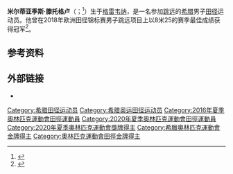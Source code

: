 {{Expand language|1=de|time=2020-09-11T03:42:06+00:00}}
'''米尔蒂亚季斯·滕托格卢'''（{{lang-el|Μιλτιάδης Τεντόγλου}}；<ref>{{cite web|url=http://www.star-fm.gr/2015/07/26/%CF%83%CE%BF%CF%8D%CF%80%CE%B5%CF%81-%CE%BC%CE%B9%CE%BB%CF%84%CE%B9%CE%AC%CE%B4%CE%B7%CF%82-%CF%84%CE%B5%CE%BD%CF%84%CF%8C%CE%B3%CE%BB%CE%BF%CF%85-7-73%CE%BC-%CF%80%CE%AC%CE%B5%CE%B9-%CE%BA%CE%B1/|script-title=el:Σούπερ Μιλτιάδης Τεντόγλου 7.73μ.! (video) – Πάει και ο Κουκοδήμος…|work=Star FM|date=2015-07-26|accessdate=2016-08-19|archiveurl=https://web.archive.org/web/20181002073001/http://www.star-fm.gr/2015/07/26/%CF%83%CE%BF%CF%8D%CF%80%CE%B5%CF%81-%CE%BC%CE%B9%CE%BB%CF%84%CE%B9%CE%AC%CE%B4%CE%B7%CF%82-%CF%84%CE%B5%CE%BD%CF%84%CF%8C%CE%B3%CE%BB%CE%BF%CF%85-7-73%CE%BC-%CF%80%CE%AC%CE%B5%CE%B9-%CE%BA%CE%B1/|archivedate=2018-10-02}}</ref>{{bd|1998年|3月18日||}}）生于[[格雷韦纳|格雷韦纳]]，是一名参加[[跳远|跳远]]的[[希腊|希腊]]男子[[田径|田径]]运动员。他曾在2018年欧洲田径锦标赛男子跳远项目上以8米25的赛季最佳成绩获得冠军<ref>{{Cite web |url=http://www.european-athletics.org/externalmodules/AT/pdf/ATM061101_C73P.pdf |title=Long Jump Men Final results |work=European Athletics Association |access-date=2020-06-02 |archive-url=https://web.archive.org/web/20180809031440/http://www.european-athletics.org/externalmodules/AT/pdf/ATM061101_C73P.pdf |archive-date=2018-08-09}}</ref>。

==参考资料==
{{reflist}}

==外部链接==
*{{IAAF name|299640}}

{{奥林匹克运动会男子跳远冠军}}
{{Authority control}}

{{DEFAULTSORT:Tentoglou, Miltiadis}}
[[Category:希腊田径运动员|Category:希腊田径运动员]]
[[Category:希腊奥运田径运动员|Category:希腊奥运田径运动员]]
[[Category:2016年夏季奧林匹克運動會田徑運動員|Category:2016年夏季奧林匹克運動會田徑運動員]]
[[Category:2020年夏季奧林匹克運動會田徑運動員|Category:2020年夏季奧林匹克運動會田徑運動員]]
[[Category:2020年夏季奧林匹克運動會獎牌得主|Category:2020年夏季奧林匹克運動會獎牌得主]]
[[Category:希臘奧林匹克運動會金牌得主|Category:希臘奧林匹克運動會金牌得主]]
[[Category:奧林匹克運動會田徑金牌得主|Category:奧林匹克運動會田徑金牌得主]]
{{Europe-sport-bio-stub}}